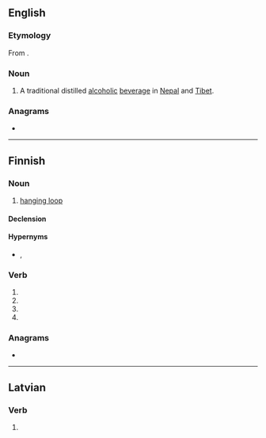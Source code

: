 ==English==

===Etymology===
From {{etyl|ne|en}} {{ne-l|रक्सी}}.

===Noun===
{{en-noun|-}}

# A traditional distilled [[alcoholic]] [[beverage]] in [[Nepal]] and [[Tibet]].

===Anagrams===
* {{anagrams|en|Krisa|Sikar|krais|raiks|rakis}}

----

==Finnish==

===Noun===
{{fi-noun}}

# [[hanging loop]] {{gloss|small loop sewn into a jacket, towel etc. for hanging}}

====Declension====
{{fi-decl-risti|raks|||a}}

====Hypernyms====
* {{l|fi|renksu}}, {{l|fi|ripustuslenkki}}

===Verb===
{{head|fi|verb form}}

# {{fi-form of|raksia|pr=third-person|pl=singular|mood=indicative|tense=past}}
# {{fi-form of|raksia|mood=indicative|tense=present connegative}}
# {{fi-form of|raksia|pr=second-person|pl=singular|mood=imperative|tense=present}}
# {{fi-form of|raksia|pr=second-person|pl=singular|mood=imperative|tense=present connegative}}

===Anagrams===
* {{anagrams|fi|karsi|raski|rikas|riksa}}

----

==Latvian==

===Verb===
{{head|lv|verb form}}

# {{lv-inflection of|rakt|2nd|s|fut|ind|v}}